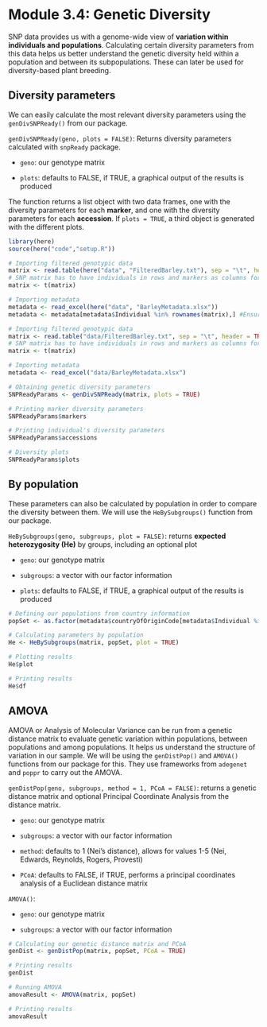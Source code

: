 # Module 3.4: Genetic Diversity

SNP data provides us with a genome-wide view of **variation within individuals and populations**. Calculating certain diversity parameters from this data helps us better understand the genetic diversity held within a population and between its subpopulations. These can later be used for diversity-based plant breeding.

## Diversity parameters

We can easily calculate the most relevant diversity parameters using the `genDivSNPReady()` from our package.

`genDivSNPReady(geno, plots = FALSE)`: Returns diversity parameters calculated with `snpReady` package.

-   `geno`: our genotype matrix

-   `plots`: defaults to FALSE, if TRUE, a graphical output of the results is produced

The function returns a list object with two data frames, one with the diversity parameters for each **marker**, and one with the diversity parameters for each **accession**. If `plots = TRUE`, a third object is generated with the different plots.

```r
library(here)
source(here("code","setup.R"))
```

```r
# Importing filtered genotypic data
matrix <- read.table(here("data", "FilteredBarley.txt"), sep = "\t", header = TRUE, row.names = 1, check.names = FALSE)
# SNP matrix has to have individuals in rows and markers as columns for the posterior functions
matrix <- t(matrix)

# Importing metadata
metadata <- read_excel(here("data", "BarleyMetadata.xlsx"))
metadata <- metadata[metadata$Individual %in% rownames(matrix),] #Ensuring IDs match
```

```r
# Importing filtered genotypic data
matrix <- read.table("data/FilteredBarley.txt", sep = "\t", header = TRUE, row.names = 1, check.names = FALSE)
# SNP matrix has to have individuals in rows and markers as columns for the posterior functions
matrix <- t(matrix)

# Importing metadata
metadata <- read_excel("data/BarleyMetadata.xlsx")
```

```r
# Obtaining genetic diversity parameters
SNPReadyParams <- genDivSNPReady(matrix, plots = TRUE)

# Printing marker diversity parameters
SNPReadyParams$markers

# Printing individual's diversity parameters
SNPReadyParams$accessions

# Diversity plots
SNPReadyParams$plots
```

## By population

These parameters can also be calculated by population in order to compare the diversity between them. We will use the `HeBySubgroups()` function from our package.

`HeBySubgroups(geno, subgroups, plot = FALSE)`: returns **expected heterozygosity (He)** by groups, including an optional plot

-   `geno`: our genotype matrix

-   `subgroups`: a vector with our factor information

-   `plots`: defaults to FALSE, if TRUE, a graphical output of the results is produced

```r
# Defining our populations from country information
popSet <- as.factor(metadata$countryOfOriginCode[metadata$Individual %in% rownames(matrix)])

# Calculating parameters by population
He <- HeBySubgroups(matrix, popSet, plot = TRUE)

# Plotting results
He$plot

# Printing results
He$df
```

## AMOVA

AMOVA or Analysis of Molecular Variance can be run from a genetic distance matrix to evaluate genetic variation within populations, between populations and among populations. It helps us understand the structure of variation in our sample. We will be using the `genDistPop()` and `AMOVA()` functions from our package for this. They use frameworks from `adegenet` and `poppr` to carry out the AMOVA.

`genDistPop(geno, subgroups, method = 1, PCoA = FALSE)`: returns a genetic distance matrix and optional Principal Coordinate Analysis from the distance matrix.

-   `geno`: our genotype matrix

-   `subgroups`: a vector with our factor information

-   `method`: defaults to 1 (Nei's distance), allows for values 1-5 (Nei, Edwards, Reynolds, Rogers, Provesti)

-   `PCoA`: defaults to FALSE, if TRUE, performs a principal coordinates analysis of a Euclidean distance matrix

`AMOVA()`:

-   `geno`: our genotype matrix

-   `subgroups`: a vector with our factor information

```r
# Calculating our genetic distance matrix and PCoA
genDist <- genDistPop(matrix, popSet, PCoA = TRUE)

# Printing results
genDist

# Running AMOVA
amovaResult <- AMOVA(matrix, popSet)

# Printing results
amovaResult
```

